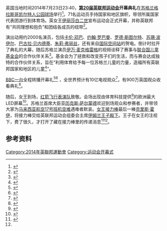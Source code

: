 英国当地时间2014年7月23日23:40，'''[[第20届英联邦运动会|第20届英联邦运动会]]开幕典礼'''在[[苏格兰|苏格兰]][[格拉斯哥|格拉斯哥]][[凯尔特人公园球场|凯尔特人公园球场]]举行<ref>{{cite web|url=http://www.theguardian.com/sport/2014/jul/24/commonwealth-games-opening-ceremony-glasgow-review|title=Commonwealth Games opening ceremony review – no lack of heart but a lack of oomph|last=Gardner|first=Lyn|authorlink=Lyn Gardner|date=2014-07-24|website=[[卫报|卫报]]|accessdate=2014-07-24|archive-date=2014-07-24|archive-url=https://web.archive.org/web/20140724080953/http://www.theguardian.com/sport/2014/jul/24/commonwealth-games-opening-ceremony-glasgow-review|dead-url=no}}</ref>。71名运动员手持国家和地区旗帜，带领所属国家代表团游行到体育场。英女王[[伊丽莎白二世|伊丽莎白二世]]宣布运动会正式开幕，并称英联邦有“共同理想和抱负”和团结各成员的纽带<ref>{{cite news|last=Duncanson|first=Hilary|date=23 July 2014|title=Queen tells of 'shared ideals' at Commonwealth Games opening ceremony|url=http://www.independent.ie/world-news/europe/queen-tells-of-shared-ideals-at-commonwealth-games-opening-ceremony-30455671.html|newspaper=Irish Independent|publisher=Independent News & Media|agency=[[美联社|美联社]]|accessdate=2014-07-24|archive-date=2015-05-23|archive-url=https://web.archive.org/web/20150523042728/http://www.independent.ie/world-news/europe/queen-tells-of-shared-ideals-at-commonwealth-games-opening-ceremony-30455671.html|dead-url=no}}</ref>。

演出动用约2000名演员，包括[[卡伦·邓巴|卡伦·邓巴]]、[[约翰·罗巴曼|约翰·罗巴曼]]、[[罗德·斯图尔特|罗德·斯图尔特]]、[[苏珊·波伊尔|苏珊·波伊尔]]、[[巴古拉·贝内德蒂|巴古拉·贝内德蒂]]、[[朱莉·弗丽丝|朱莉·弗丽丝]]，还有来自[[国际空间站|国际空间站]]的贺电。倒计时拉开了典礼的大幕，随后苏格兰演员[[伊万·麦克格雷格|伊万·麦克格雷格]]的视频诠释了赛事与[[联合国儿童基金会|联合国儿童基金会]]的合作伙伴关系<ref>{{Cite web |url=http://www.independent.co.uk/sport/commonwealth-games/commonwealth-games-2014-opening-ceremony-ewan-mcgregor-launches-unicef-charity-fundraiser-during-performance-9624536.html |title=存档副本 |accessdate=2014-07-27 |archive-date=2014-07-27 |archive-url=https://web.archive.org/web/20140727002715/http://www.independent.co.uk/sport/commonwealth-games/commonwealth-games-2014-opening-ceremony-ewan-mcgregor-launches-unicef-charity-fundraiser-during-performance-9624536.html |dead-url=no }}</ref>。基金会为了拯救和改变孩子们的生活，而与赛会达成独特的合作伙伴关系，旨在“利用体育给予每一位苏格兰儿童的力量，造福所有英联邦国家和地区的儿童<ref>{{cite web |url=http://www.glasgow2014.com/about-us/our-sponsors/unicef |title=Unicef | Glasgow 2014 - Commonwealth Games |publisher=Glasgow 2014 |date= |accessdate=2014-07-14 |archive-date=2014-07-29 |archive-url=https://web.archive.org/web/20140729134817/http://www.glasgow2014.com/about-us/our-sponsors/unicef |dead-url=no }}</ref>”。

[[英国广播公司第一台|BBC一台]]全程转播开幕礼<ref>{{cite web |url=http://www.bbc.co.uk/programmes/b04bb2b1 |title=BBC One - Commonwealth Games, Glasgow 2014, Opening Ceremony |publisher=bbc.co.uk |date=2014-07-23 |accessdate=2014-07-23 |archive-date=2014-07-23 |archive-url=https://web.archive.org/web/20140723173804/http://www.bbc.co.uk/programmes/b04bb2b1 |dead-url=no }}</ref><ref>{{cite web|url= http://www.dailymail.co.uk/news/article-2703216/Tunnocks-Tea-Cakes-Irn-Bru-Forth-Bridge-Gretna-Green-Glasgow-opens-Commonwealth-Games-world-Scottish-flavour.html|title= A giant haggis, cabers, golf clubs, 41 Scottish terriers, Rod Stewart, Billy Connolly, the Queen, lashings of self-deprecation and even a gay kiss - Glasgow's Commonwealth Games begin in style|date= 2014-07-24|work= Daily Mail|accessdate= 2014-07-24|archive-date= 2014-07-24|archive-url= https://web.archive.org/web/20140724030647/http://www.dailymail.co.uk/news/article-2703216/Tunnocks-Tea-Cakes-Irn-Bru-Forth-Bridge-Gretna-Green-Glasgow-opens-Commonwealth-Games-world-Scottish-flavour.html|dead-url= no}}</ref> ，全世界预计有10亿电视观众<ref name=telegraph>{{cite web |author=Commonwealth Games |url=http://www.telegraph.co.uk/sport/othersports/commonwealthgames/10987581/Commonwealth-Games-2014-the-Queen-laughs-off-baton-hitch.html |title=Commonwealth Games 2014: the Queen laughs off baton hitch |publisher=Telegraph |date= |accessdate=14 July 2014 |archive-date=2014-07-27 |archive-url=https://web.archive.org/web/20140727075340/http://www.telegraph.co.uk/sport/othersports/commonwealthgames/10987581/Commonwealth-Games-2014-the-Queen-laughs-off-baton-hitch.html |dead-url=no }}</ref>，有900万英国观众收看典礼<ref>{{cite web |url=http://www.digitalspy.co.uk/tv/news/a586161/commonwealth-games-2014-opening-ceremony-scores-76m-on-bbc-one.html |title=Commonwealth Games 2014 opening ceremony scores 7.6m on BBC One - TV News |publisher=Digital Spy |date= |accessdate=2014-07-24 |archive-date=2014-07-27 |archive-url=https://web.archive.org/web/20140727184625/http://www.digitalspy.co.uk/tv/news/a586161/commonwealth-games-2014-opening-ceremony-scores-76m-on-bbc-one.html |dead-url=no }}</ref>。

随后，女王到场，[[红箭飞行表演队|红箭飞行表演队]]致敬。会场出现由体育科技提供<ref>{{cite web |url=http://www.glasgow2014.com/media-centre/press-releases/sports-technology-showcase-all-bigscreen-action-glasgow-2014 |title=Sports Technology to showcase all the big-screen action of Glasgow 2014 | Glasgow 2014 - Commonwealth Games |publisher=Glasgow 2014 |date= |accessdate=2014-07-24 |archive-date=2014-07-30 |archive-url=https://web.archive.org/web/20140730034551/http://www.glasgow2014.com/media-centre/press-releases/sports-technology-showcase-all-bigscreen-action-glasgow-2014 |dead-url=no }}</ref>的欧洲最大LED屏幕<ref>{{cite web |author=Adam Withnall |url=http://www.independent.co.uk/sport/commonwealth-games/commonwealth-games-2014--on-your-marks-glasgow-ready-for-opening-ceremony-as-scotland-promises-to-show-what-were-made-of-9623129.html |title=Commonwealth Games 2014 – on your marks: Glasgow ready for opening ceremony as Scotland promises to show ‘what we’re made of’ - Commonwealth Games - Sport |publisher=The Independent |date=19 March 2014 |accessdate=24 July 2014 |archive-date=2014-07-28 |archive-url=https://web.archive.org/web/20140728115012/http://www.independent.co.uk/sport/commonwealth-games/commonwealth-games-2014--on-your-marks-glasgow-ready-for-opening-ceremony-as-scotland-promises-to-show-what-were-made-of-9623129.html |dead-url=no }}</ref>。苏格兰首席大臣[[亚历克斯·萨尔蒙德|亚历克斯·萨尔蒙德]]欢迎到场观众和参赛者，并带领大家为[[马来西亚航空17号班机空难|马来西亚航空17号班机空难]]遇难者默哀。[[女王接力棒|女王接力棒]]最后一棒[[克里斯·霍伊|克里斯·霍伊]]，将接力棒交给英联邦运动会组委会主席[[伊姆兰王子殿下|伊姆兰王子殿下]]。王子在女王的注视下，费了很久，才打开了藏在接力棒里的传递消息<ref>{{cite web|author=新快报|title=英联邦运动会开幕槽点多多 开幕式还能这么玩|url=http://sports.qq.com/a/20140725/015198.htm|work=2014-07-25|publisher=腾讯网|accessdate=2014-07-27|archive-date=2014-07-27|archive-url=https://web.archive.org/web/20140727110317/http://sports.qq.com/a/20140725/015198.htm|dead-url=no}}</ref><ref name=telegraph/>。

== 参考资料 ==
{{reflist|2}}

{{英联邦运动会}}

[[Category:2014年英聯邦運動會|Category:2014年英聯邦運動會]]
[[Category:运动会开幕式|Category:运动会开幕式]]